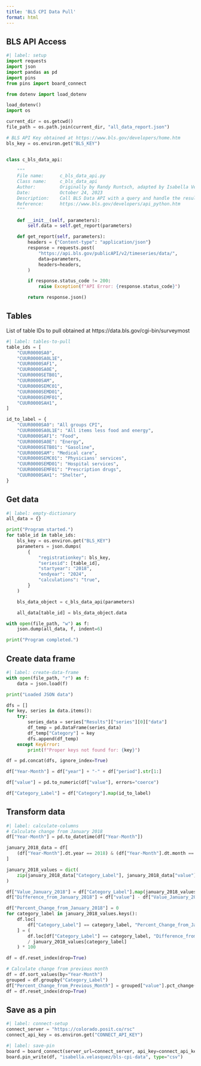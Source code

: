 ```yaml
---
title: 'BLS CPI Data Pull'
format: html
---
```


## BLS API Access

```python
#| label: setup
import requests
import json
import pandas as pd
import pins
from pins import board_connect

from dotenv import load_dotenv

load_dotenv()
import os

current_dir = os.getcwd()
file_path = os.path.join(current_dir, "all_data_report.json")

# BLS API Key obtained at https://www.bls.gov/developers/home.htm
bls_key = os.environ.get("BLS_KEY")


class c_bls_data_api:

    """
    File name:      c_bls_data_api.py
    Class name:     c_bls_data_api
    Author:         Originally by Randy Runtsch, adapted by Isabella Velásquez
    Date:           October 24, 2023
    Description:    Call BLS Data API with a query and handle the results.
    Reference:      https://www.bls.gov/developers/api_python.htm
    """

    def __init__(self, parameters):
        self.data = self.get_report(parameters)

    def get_report(self, parameters):
        headers = {"Content-type": "application/json"}
        response = requests.post(
            "https://api.bls.gov/publicAPI/v2/timeseries/data/",
            data=parameters,
            headers=headers,
        )

        if response.status_code != 200:
            raise Exception(f"API Error: {response.status_code}")

        return response.json()
```

## Tables

List of table IDs to pull obtained at https://data.bls.gov/cgi-bin/surveymost

```python
#| label: tables-to-pull
table_ids = [
    "CUUR0000SA0",
    "CUUR0000SA0L1E",
    "CUUR0000SAF1",
    "CUUR0000SA0E",
    "CUUR0000SETB01",
    "CUUR0000SAM",
    "CUUR0000SEMC01",
    "CUUR0000SEMD01",
    "CUUR0000SEMF01",
    "CUUR0000SAH1",
]

id_to_label = {
    "CUUR0000SA0": "All groups CPI",
    "CUUR0000SA0L1E": "All items less food and energy",
    "CUUR0000SAF1": "Food",
    "CUUR0000SA0E": "Energy",
    "CUUR0000SETB01": "Gasoline",
    "CUUR0000SAM": "Medical care",
    "CUUR0000SEMC01": "Physicians' services",
    "CUUR0000SEMD01": "Hospital services",
    "CUUR0000SEMF01": "Prescription drugs",
    "CUUR0000SAH1": "Shelter",
}
```

## Get data

```python
#| label: empty-dictionary
all_data = {}

print("Program started.")
for table_id in table_ids:
    bls_key = os.environ.get("BLS_KEY")
    parameters = json.dumps(
        {
            "registrationkey": bls_key,
            "seriesid": [table_id],
            "startyear": "2018",
            "endyear": "2024",
            "calculations": "true",
        }
    )

    bls_data_object = c_bls_data_api(parameters)

    all_data[table_id] = bls_data_object.data

with open(file_path, "w") as f:
    json.dump(all_data, f, indent=6)

print("Program completed.")
```

## Create data frame

```python
#| label: create-data-frame
with open(file_path, "r") as f:
    data = json.load(f)

print("Loaded JSON data")

dfs = []
for key, series in data.items():
    try:
        series_data = series["Results"]["series"][0]["data"]
        df_temp = pd.DataFrame(series_data)
        df_temp["Category"] = key
        dfs.append(df_temp)
    except KeyError:
        print(f"Proper keys not found for: {key}")

df = pd.concat(dfs, ignore_index=True)

df["Year-Month"] = df["year"] + "-" + df["period"].str[1:]

df["value"] = pd.to_numeric(df["value"], errors="coerce")

df["Category_Label"] = df["Category"].map(id_to_label)
```

## Transform data

```python
#| label: calculate-columns
# Calculate change from January 2018
df["Year-Month"] = pd.to_datetime(df["Year-Month"])

january_2018_data = df[
    (df["Year-Month"].dt.year == 2018) & (df["Year-Month"].dt.month == 1)
]

january_2018_values = dict(
    zip(january_2018_data["Category_Label"], january_2018_data["value"])
)

df["Value_January_2018"] = df["Category_Label"].map(january_2018_values)
df["Difference_from_January_2018"] = df["value"] - df["Value_January_2018"]

df["Percent_Change_from_January_2018"] = 0
for category_label in january_2018_values.keys():
    df.loc[
        df["Category_Label"] == category_label, "Percent_Change_from_January_2018"
    ] = (
        df.loc[df["Category_Label"] == category_label, "Difference_from_January_2018"]
        / january_2018_values[category_label]
    ) * 100

df = df.reset_index(drop=True)

# Calculate change from previous month
df = df.sort_values(by="Year-Month")
grouped = df.groupby("Category_Label")
df["Percent_Change_from_Previous_Month"] = grouped["value"].pct_change() * 100
df = df.reset_index(drop=True)
```

## Save as a pin

```python
#| label: connect-setup
connect_server = "https://colorado.posit.co/rsc"
connect_api_key = os.environ.get("CONNECT_API_KEY")
```

```python
#| label: save-pin
board = board_connect(server_url=connect_server, api_key=connect_api_key)
board.pin_write(df, "isabella.velasquez/bls-cpi-data", type="csv")
```